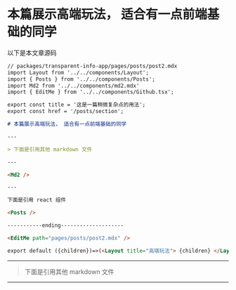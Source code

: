

# 本篇展示高端玩法， 适合有一点前端基础的同学

以下是本文章源码

```md
// packages/transparent-info-app/pages/posts/post2.mdx
import Layout from '../../components/Layout';
import { Posts } from '../../components/Posts';
import Md2 from '../../components/md2.mdx'
import { EditMe } from '../../components/Github.tsx';

export const title = '这是一篇稍微复杂点的用法';
export const href = '/posts/section';

# 本篇展示高端玩法， 适合有一点前端基础的同学

---

> 下面是引用其他 markdown 文件

---

<Md2 />

---

下面是引用 react 组件

<Posts />

-----------ending--------------------

<EditMe path="pages/posts/post2.mdx" />

export default ({children})=>(<Layout title="高端玩法"> {children} </Layout>)
```

---

> 下面是引用其他 markdown 文件

---

<Md2 />
<EditMe path="pages/posts/post2.mdx" />

